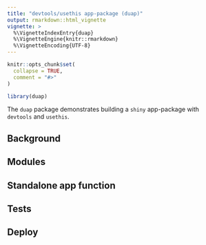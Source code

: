 ```yaml
---
title: "devtools/usethis app-package (duap)"
output: rmarkdown::html_vignette
vignette: >
  %\VignetteIndexEntry{duap}
  %\VignetteEngine{knitr::rmarkdown}
  %\VignetteEncoding{UTF-8}
---
```


```r
knitr::opts_chunk$set(
  collapse = TRUE,
  comment = "#>"
)
```

```r
library(duap)
```

The `duap` package demonstrates building a `shiny` app-package with `devtools` and `usethis`.

## Background 



## Modules 

## Standalone app function 

## Tests 

## Deploy

